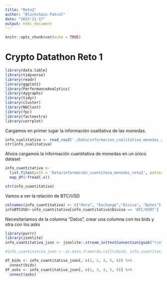 ---
title: "Reto2"
author: "Blockchain Patrol"
date: "2023-11-17"
output: html_document
---

```{r setup, include=FALSE}
knitr::opts_chunk$set(echo = TRUE)
```

# Crypto Datathon Reto 1

```{r message= FALSE, warning=FALSE}
library(data.table)
library(tidyverse)
library(readr)
library(ggplot2)
library(PerformanceAnalytics)
library(dygraphs)
library(tidyr)
library(cluster)
library(NbClust)
library(fpc) 
library(factoextra)
library(corrplot)
```


Cargamos en primer lugar la información cualitativa de las monedas.

```{r message= FALSE, warning=FALSE}

info_cualitativa <- read_csv2('./Data/informacion_cualitativa_monedas_reto2.csv', show_col_types = FALSE)
str(info_cualitativa)

```

Ahora cargamos la información cuantitativa de monedas en un único dataset

```{r message= FALSE, warning=FALSE}

info_cuantitativa <-
  list.files(path = 'Data/información_cuantitava_monedas_reto2', pattern = "*.csv", full.names = TRUE, recursive = TRUE) %>%
  map_df(~fread(.x))

str(info_cuantitativa)

```

Vamos a ver la relación de BTC/USD

```{r}
colnames(info_cuantitativa) <- c("Hora", "Exchange","Divisa", "Datos")
infoBTCUSD<-info_cuantitativa[info_cuantitativa$Divisa == 'BTC/USDT']
```

Necesitaríamos de la columna "Datos", crear una columna con los bids y otra con los asks

```{r}

library(purrr)
library(jsonlite)
info_cuantitativa_json <- jsonlite::stream_in(textConnection(gsub("\\n", "", gsub("'", "\"", gsub("None", "\"0\"", info_cuantitativa$Datos)))))

#info_cuantitativa_json <- as.data.frame(do.call(cbind, info_cuantitativa_json))

df_bids <- info_cuantitativa_json[, c(1, 2, 4, 5, 6)] %>%
  unnest(bids)
df_asks <- info_cuantitativa_json[, c(1, 3, 4, 5, 6)] %>%
  unnest(asks)

```
